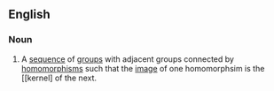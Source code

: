 ==English==
{{wikipedia}}
===Noun===
{{en-noun|s}}
#{{algebra}} A [[sequence]] of [[group]]s with adjacent groups connected by [[homomorphism]]s such that the [[image]] of one homomorphsim is the [[kernel] of the next.